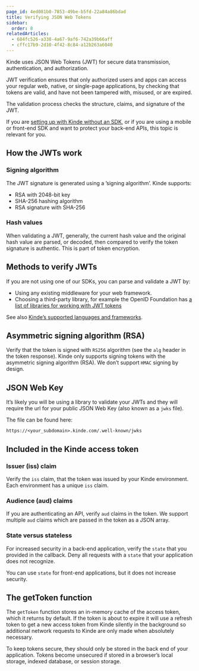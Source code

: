 ```yaml
---
page_id: 4ed081b0-7853-49be-b5fd-22a84a86bdad
title: Verifying JSON Web Tokens
sidebar:
  order: 8
relatedArticles:
  - 684fc526-a338-4a67-9af6-742a39b66aff
  - cffc17b9-2d10-4f42-8c84-a12b263a6040
---
```


Kinde uses JSON Web Tokens (JWT) for secure data transmission, authentication, and authorization.

JWT verification ensures that only authorized users and apps can access your regular web, native, or single-page applications, by checking that tokens are valid, and have not been tampered with, misused, or are expired.

The validation process checks the structure, claims, and signature of the JWT.

If you are [setting up with Kinde without an SDK](/developer-tools/about/using-kinde-without-an-sdk/), or if you are using a mobile or front-end SDK and want to protect your back-end APIs, this topic is relevant for you.

## **How the JWTs work**

### **Signing algorithm**

The JWT signature is generated using a ’signing algorithm’. Kinde supports:

- RSA with 2048-bit key
- SHA-256 hashing algorithm
- RSA signature with SHA-256

### **Hash values**

When validating a JWT, generally, the current hash value and the original hash value are parsed, or decoded, then compared to verify the token signature is authentic. This is part of token encryption.

## **Methods to verify JWTs**

If you are not using one of our SDKs, you can parse and validate a JWT by:

- Using any existing middleware for your web framework.
- Choosing a third-party library, for example the OpenID Foundation has [a list of libraries for working with JWT tokens](https://openid.net/developers/jwt/)

See also [Kinde’s supported languages and frameworks](/developer-tools/about/our-sdks/).

## **Asymmetric signing algorithm (RSA)**

Verify that the token is signed with `RS256` algorithm (see the `alg` header in the token response). Kinde only supports signing tokens with the asymmetric signing algorithm (RSA). We don’t support `HMAC` signing by design.

## **JSON Web Key**

It’s likely you will be using a library to validate your JWTs and they will require the url for your public JSON Web Key (also known as a `jwks` file).

The file can be found here:

`https://<your_subdomain>.kinde.com/.well-known/jwks`

## **Included in the Kinde access token**

### **Issuer (iss) claim**

Verify the `iss` claim, that the token was issued by your Kinde environment. Each environment has a unique `iss` claim.

### **Audience (aud) claims**

If you are authenticating an API, verify `aud` claims in the token. We support multiple `aud` claims which are passed in the token as a JSON array.

### **State versus stateless**

For increased security in a back-end application, verify the `state` that you provided in the callback. Deny all requests with a `state` that your application does not recognize.

You can use `state` for front-end applications, but it does not increase security.

## The getToken function

The `getToken` function stores an in-memory cache of the access token, which it returns by default. If the token is about to expire it will use a refresh token to get a new access token from Kinde silently in the background so additional network requests to Kinde are only made when absolutely necessary.

To keep tokens secure, they should only be stored in the back end of your application. Tokens become unsecured if stored in a browser’s local storage, indexed database, or session storage.
